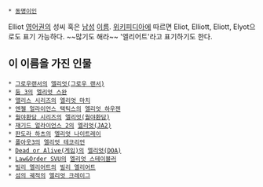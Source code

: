  * [[동명이인]]

Elliot
[[영어]]권의 성씨 혹은 [[남성]] [[이름]]. [[위키피디아]]에 따르면 Eliot, Elliott, Eliott, Elyot으로도 표기 가능하다. ~~많기도 해라~~ '엘리어트'라고 표기하기도 한다.

== 이 이름을 가진 인물 ==
 * [[그로우랜서]]의 [[엘리엇(그로우 랜서)]]
 * [[둠 3]]의 [[엘리엇 스완]]
 * [[앨리스 시리즈]]의 [[엘리엇 마치]]
 * [[엔젤 얼라이언스 택틱스]]의 [[엘리엇 하우젠]]
 * [[월야환담 시리즈]]의 [[엘리엇(월야환담)]]
 * [[재기드 얼라이언스 2]]의 [[엘리엇(JA2)]]
 * [[판도라 하츠]]의 [[엘리엇 나이트레이]]
 * [[폴아웃3]]의 [[엘리엇 테코리언]]
 * [[Dead or Alive(게임)]]의 [[엘리엇(DOA)]]
 * [[Law&Order SVU]]의 [[엘리엇 스테이블러]]
 * [[빌리 엘리어트]]의 [[빌리 엘리어트]]
 * [[섬의 궤적]]의 [[엘리엇 크레이그]]

